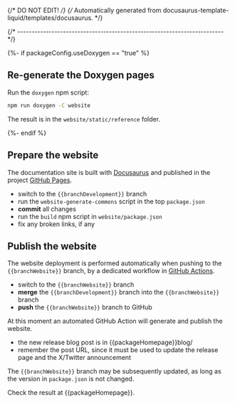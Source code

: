 {/* DO NOT EDIT! */}
{/* Automatically generated from docusaurus-template-liquid/templates/docusaurus. */}

{/* ------------------------------------------------------------------------ */}

{%- if packageConfig.useDoxygen == "true" %}

## Re-generate the Doxygen pages

Run the `doxygen` npm script:

```sh
npm run doxygen -C website
```

The result is in the `website/static/reference` folder.

{%- endif %}

## Prepare the website

The documentation site is built with [Docusaurus](https://docusaurus.io) and
published in the project
[GitHub Pages]({{packageHomepage}}).

- switch to the `{{branchDevelopment}}` branch
- run the `website-generate-commons` script in the top `package.json`
- **commit** all changes
- run the `build` npm script in `website/package.json`
- fix any broken links, if any

## Publish the website

The website deployment is performed automatically when pushing to the
`{{branchWebsite}}` branch, by a dedicated workflow in
[GitHub Actions](https://github.com/{{githubProjectOrganization}}/{{githubProjectName}}/actions/workflows/publish-github-pages.yml).

- switch to the `{{branchWebsite}}` branch
- **merge** the `{{branchDevelopment}}` branch into the `{{branchWebsite}}` branch
- **push** the `{{branchWebsite}}` branch to GitHub

At this moment an automated GitHub Action will generate and publish the website.

- the new release blog post is
in {{packageHomepage}}blog/
- remember the post URL, since it must be used to update the release page
and the X/Twitter announcement

The `{{branchWebsite}}` branch may be subsequently updated, as long as the
version in `package.json` is not changed.

Check the result at {{packageHomepage}}.
